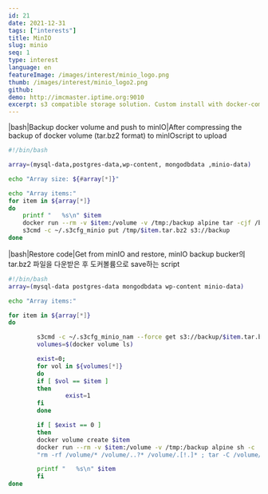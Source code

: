 ```yaml
---
id: 21
date: 2021-12-31
tags: ["interests"]
title: MinIO
slug: minio
seq: 1
type: interest
language: en
featureImage: /images/interest/minio_logo.png
thumb: /images/interest/minio_logo2.png
github:
demo: http://imcmaster.iptime.org:9010
excerpt: s3 compatible storage solution. Custom install with docker-compose
---
```


|bash|Backup docker volume and push to minIO|After compressing the backup of docker volume (tar.bz2 format) to minIOscript to upload

```bash
#!/bin/bash

array=(mysql-data,postgres-data,wp-content, mongodbdata ,minio-data)

echo "Array size: ${#array[*]}"

echo "Array items:"
for item in ${array[*]}
do
    printf "   %s\n" $item
    docker run --rm -v $item:/volume -v /tmp:/backup alpine tar -cjf /backup/$item.tar.bz2 -C /volume ./
    s3cmd -c ~/.s3cfg_minio put /tmp/$item.tar.bz2 s3://backup
done
```

|bash|Restore code|Get from minIO and restore, minIO backup bucker의 tar.bz2 파일을 다운받은 후
도커볼륨으로 save하는 script

```bash
#!/bin/bash
array=(mysql-data postgres-data mongodbdata wp-content minio-data)

echo "Array items:"

for item in ${array[*]}
do

        s3cmd -c ~/.s3cfg_minio_nam --force get s3://backup/$item.tar.bz2 /tmp/
        volumes=$(docker volume ls)

        exist=0;
        for vol in ${volumes[*]}
        do
        if [ $vol == $item ]
        then
                exist=1
        fi
        done

        if [ $exist == 0 ]
        then
        docker volume create $item
        docker run --rm -v $item:/volume -v /tmp:/backup alpine sh -c
        "rm -rf /volume/* /volume/..?* /volume/.[!.]* ; tar -C /volume/ -xjf /backup/$item.tar.bz2"

        printf "   %s\n" $item
        fi
done
```
